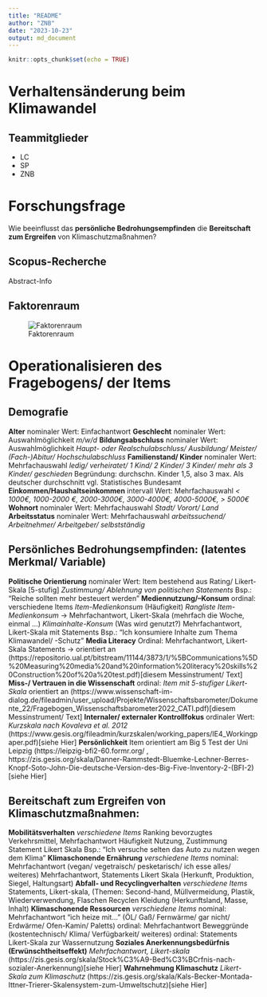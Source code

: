 ```yaml
---
title: "README"
author: "ZNB"
date: "2023-10-23"
output: md_document
---
```


```r
knitr::opts_chunk$set(echo = TRUE)
```

# Verhaltensänderung beim Klimawandel

## Teammitglieder
* LC
* SP
* ZNB

# Forschungsfrage
Wie beeinflusst das **persönliche Bedrohungsempfinden** die **Bereitschaft zum Ergreifen** von Klimaschutzmaßnahmen?

## Scopus-Recherche
Abstract-Info

## Faktorenraum
![Faktorenraum](README_files/figure-markdown_strict/Faktorenraum3)

# Operationalisieren des Fragebogens/ der Items

## Demografie
**Alter**  nominaler Wert: Einfachantwort
**Geschlecht**  nominaler Wert: Auswahlmöglichkeit  _m/w/d_
**Bildungsabschluss**  nominaler Wert: Auswahlmöglichkeit  _Haupt- oder Realschulabschluss/ Ausbildung/ Meister/ (Fach-)Abitur/ Hochschulabschluss_
**Familienstand/ Kinder**  nominaler Wert: Mehrfachauswahl  _ledig/ verheiratet/ 1 Kind/ 2 Kinder/ 3 Kinder/ mehr als 3 Kinder/ geschieden_  Begründung: durchschn. Kinder 1,5, also 3 max. Als deutscher durchschnitt vgl. Statistisches Bundesamt
**Einkommen/Haushaltseinkommen**  intervall Wert: Mehrfachauswahl  _< 1000€, 1000-2000 €, 2000-3000€, 3000-4000€, 4000-5000€, > 5000€_
**Wohnort**  nominaler Wert: Mehrfachauswahl  _Stadt/ Vorort/ Land_
**Arbeitsstatus**  nominaler Wert: Mehrfachauswahl  _arbeitssuchend/ Arbeitnehmer/ Arbeitgeber/ selbstständig_

## Persönliches Bedrohungsempfinden: (latentes Merkmal/ Variable)
**Politische Orientierung**  nominaler Wert: Item bestehend aus Rating/ Likert-Skala [5-stufig]  _Zustimmung/ Ablehnung von politischen Statements_ Bsp.: “Reiche sollten mehr besteuert werden”
**Mediennutzung/–Konsum**  ordinal: verschiedene Items  _Item-Medienkonsum_ (Häufigkeit)  _Rangliste  Item-Medienkonsum_ -> Mehrfachantwort, Likert-Skala (mehrfach die Woche, einmal …)  _Klimainhalte-Konsum_ (Was wird genutzt?) Mehrfachantwort, Likert-Skala mit Statements Bsp.: “Ich konsumiere Inhalte zum Thema Klimawandel/ -Schutz”
**Media Literacy**  Ordinal: Mehrfachantwort, Likert-Skala Statements -> orientiert an	(https://repositorio.ual.pt/bitstream/11144/3873/1/%5BCommunications%5D%20Measuring%20media%20and%20information%20literacy%20skills%20Construction%20of%20a%20test.pdf)[diesem Messinstrument/ Text]
**Miss-/ Vertrauen in die Wissenschaft**  ordinal: _Item mit 5-stufiger Likert-Skala_ orientiert an (https://www.wissenschaft-im-dialog.de/fileadmin/user_upload/Projekte/Wissenschaftsbarometer/Dokumente_22/Fragebogen_Wissenschaftsbarometer2022_CATI.pdf)[diesem Messinstrument/ Text]
**Internaler/ externaler Kontrollfokus**  ordinaler Wert: _Kurzskala nach Kovaleva et al. 2012_  (https://www.gesis.org/fileadmin/kurzskalen/working_papers/IE4_Workingpaper.pdf)[siehe Hier]
**Persönlichkeit**  Item orientiert am Big 5 Test der Uni Leipzig (https://leipzig-bfi2-60.formr.org/ , https://zis.gesis.org/skala/Danner-Rammstedt-Bluemke-Lechner-Berres-Knopf-Soto-John-Die-deutsche-Version-des-Big-Five-Inventory-2-(BFI-2)[siehe Hier]

## Bereitschaft zum Ergreifen von Klimaschutzmaßnahmen:
**Mobilitätsverhalten**  _verschiedene Items_  Ranking bevorzugtes Verkehrsmittel, Mehrfachantwort  Häufigkeit Nutzung, Zustimmung Statement Likert Skala Bsp.: “Ich versuche selten das Auto zu nutzen wegen dem Klima”
**Klimaschonende Ernährung**  _verschiedene Items_  nominal: Mehrfachantwort (vegan/ vegetraisch/ pesketarisch/ ich esse alles/ weiteres)  Mehrfachantwort, Statements Likert Skala (Herkunft, Produktion, Siegel, Haltungsart)
**Abfall- und Recyclingverhalten**  _verschiedene Items_  Statements, Likert-skala, (Themen: Second-hand, Müllvermeidung, Plastik, Wiederverwendung, Flaschen Recyclen  Kleidung (Herkunftsland, Masse, Inhalt)
**Klimaschonende Ressourcen**  _verschiedene Items_  nominal: Mehrfachantwort “ich heize mit...” (ÖL/ Gaß/ Fernwärme/ gar nicht/ Erdwärme/ Ofen-Kamin/ Paletts)  ordinal: Mehrfachantwort Beweggründe (kostentechnisch/ Klima/ Verfügbarkeit/ weiteres)  ordinal: Statements Likert-Skala zur Wassernutzung
**Soziales Anerkennungsbedürfnis (Erwünschtheitseffekt)**  _Mehrfachantwort, Likert-skala_ (https://zis.gesis.org/skala/Stock%C3%A9-Bed%C3%BCrfnis-nach-sozialer-Anerkennung)[siehe Hier]
**Wahrnehmung Klimaschutz**  _Likert-Skala zum Klimaschutz_ (https://zis.gesis.org/skala/Kals-Becker-Montada-Ittner-Trierer-Skalensystem-zum-Umweltschutz)[siehe Hier]
